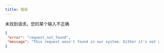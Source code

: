```yaml
---
title: 错误
---
```


未找到请求。您的某个输入不正确

```json 未找到请求
{
 "error": "request_not_found",
 "message": "This request wasn't found in our system. Either it's not a valid ID or the stored result has expired"
}
```
